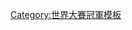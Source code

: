 {{Navbox
|bodyclass=hlist
| name  = 1990年世界大賽冠軍辛辛那提紅人隊名單
| title = [[辛辛那提紅人|<span style="color:#FFFFFF;">辛辛那提紅人</span>]][[1990年世界大賽|<span style="color:#FFFFFF;">1990年世界大賽</span>]]冠軍名單
| titlestyle = background:#c6011f; color:#FFFFFF; border:2px solid #000000;
| belowstyle = background:#000000; color:#FFFFFF; border:2px solid #c6011f;
| list1 = 
* 7 [[馬里安諾·鄧肯]]
* 9 [[喬·奧利佛]]
* 10 [[路易斯·奎紐奈斯]]
* 11 [[貝瑞·拉金]]
* 12 [[比利·貝特斯]]
* 15 [[格倫·布拉格斯]]
* 16 [[羅恩·歐斯特]]
* 17 [[克里斯·薩波]]
* 20 [[丹尼·傑克森]]
* 21 [[保羅·歐尼爾 (棒球員)|保羅·歐尼爾]]
* 22 [[比利·哈契爾]]
* 23 [[哈爾·莫里斯]]
* 25 [[陶德·班辛格]]
* 26 [[泰瑞·李]]
* 27 [[荷西·里荷]] ([[世界大賽最有價值球員獎|世界大賽MVP]])
* 28 [[藍迪·邁爾斯]] ([[聯盟冠軍賽最有價值球員獎|國聯冠軍賽MVP]])
* 29 [[赫姆·威寧漢]]
* 32 [[湯姆·布朗寧]]
* 34 [[傑夫·里德]]
* 37 [[諾姆·卡爾頓]]
* 40 [[傑克·阿姆斯壯]]
* 42 [[瑞克·馬爾勒]]
* 44 [[艾瑞克·戴維斯]]
* 47 [[史考特·史卡德]]
* 49 [[羅布·迪波]] ([[聯盟冠軍賽最有價值球員獎|國聯冠軍賽MVP]])
| list2 = 總教練 41 [[盧·皮涅拉]]
| list3 = 
* 教練團 2 [[山姆·佩羅佐]]
* 3 [[賴瑞·羅斯柴爾德]]
* 4 [[傑基·摩爾]]
* 24 [[湯尼·培瑞茲]]
* 35 [[史丹·威廉斯]]
|below  =
* [[1990年美國職棒大聯盟球季|<span style="color:white;">例行賽</span>]]
* [[1990年國家聯盟分區賽|<span style="color:white;">國聯分區賽</span>]]
* [[1990年國家聯盟冠軍賽|<span style="color:white;">國聯冠軍賽</span>]]
}}<noinclude>
[[Category:世界大賽冠軍模板]]
</noinclude>